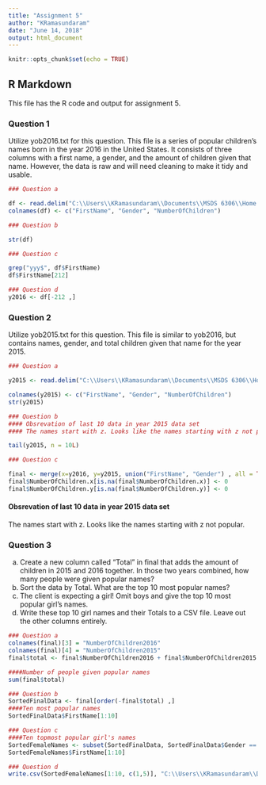 ```yaml
---
title: "Assignment 5"
author: "KRamasundaram"
date: "June 14, 2018"
output: html_document
---
```



```r
knitr::opts_chunk$set(echo = TRUE)
```

## R Markdown
This file has the R code and output for assignment 5.

### Question 1
Utilize yob2016.txt for this question. This file is a series of popular children's names born in the year 2016 in the United States.  It consists of three columns with a first name, a gender, and the amount of children given that name.  However, the data is raw and will need cleaning to make it tidy and usable.


```r
### Question a

df <- read.delim("C:\\Users\\KRamasundaram\\Documents\\MSDS 6306\\Home Work\\Assignment 5\\yob2016.txt", header = FALSE, sep =";")
colnames(df) <- c("FirstName", "Gender", "NumberOfChildren")

### Question b

str(df)

### Question c

grep("yyy$", df$FirstName)
df$FirstName[212]

### Question d
y2016 <- df[-212 ,]


```
### Question 2
Utilize yob2015.txt for this question.  This file is similar to yob2016, but contains names, gender, and total children given that name for the year 2015.

```r
### Question a

y2015 <- read.delim("C:\\Users\\KRamasundaram\\Documents\\MSDS 6306\\Home Work\\Assignment 5\\yob2015.txt", header = FALSE, sep =",")

colnames(y2015) <- c("FirstName", "Gender", "NumberOfChildren")
str(y2015)

### Question b
#### Obsrevation of last 10 data in year 2015 data set
#### The names start with z. Looks like the names starting with z not popular.

tail(y2015, n = 10L)

### Question c

final <- merge(x=y2016, y=y2015, union("FirstName", "Gender") , all = TRUE)
final$NumberOfChildren.x[is.na(final$NumberOfChildren.x)] <- 0
final$NumberOfChildren.y[is.na(final$NumberOfChildren.y)] <- 0

```
#### Obsrevation of last 10 data in year 2015 data set
The names start with z. Looks like the names starting with z not popular.

### Question 3
a) Create a new column called "Total" in final that adds the amount of children in 2015 and 2016 together.  In those two years combined, how many people were given popular names?
b) Sort the data by Total.  What are the top 10 most popular names?
c) The client is expecting a girl!  Omit boys and give the top 10 most popular girl's names.
d) Write these top 10 girl names and their Totals to a CSV file.  Leave out the other columns entirely.

```r
### Question a
colnames(final)[3] = "NumberOfChildren2016"
colnames(final)[4] = "NumberOfChildren2015"
final$total <- final$NumberOfChildren2016 + final$NumberOfChildren2015

####Number of people given popular names
sum(final$total)

### Question b
SortedFinalData <- final[order(-final$total) ,]
####Ten most popular names
SortedFinalData$FirstName[1:10]

### Question c
####Ten topmost popular girl's names
SortedFemaleNames <- subset(SortedFinalData, SortedFinalData$Gender == "F")
SortedFemaleNames$FirstName[1:10]

### Question d
write.csv(SortedFemaleNames[1:10, c(1,5)], "C:\\Users\\KRamasundaram\\Documents\\MSDS 6306\\Home Work\\Assignment 5\\BabyGirlNames.txt", row.names = FALSE)

```